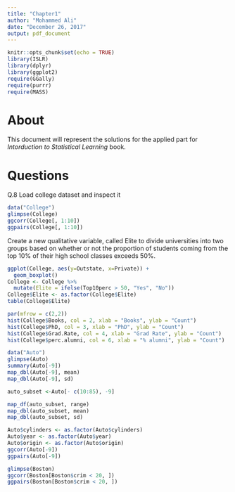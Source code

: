 ```yaml
---
title: "Chapter1"
author: "Mohammed Ali"
date: "December 26, 2017"
output: pdf_document
---
```


```r
knitr::opts_chunk$set(echo = TRUE)
library(ISLR)
library(dplyr)
library(ggplot2)
require(GGally)
require(purrr)
require(MASS)
```

# About
This document will represent the solutions for the applied part for *Intorduction to Statistical Learning* book.

# Questions
Q.8
Load college dataset and inspect it
```r
data("College")
glimpse(College)
ggcorr(College[, 1:10])
ggpairs(College[, 1:10])
```

Create a new qualitative variable, called Elite to divide universities into two groups based on whether or not the proportion of students coming from the top 10% of their high school
classes exceeds 50%.

```r
ggplot(College, aes(y=Outstate, x=Private)) +
  geom_boxplot()
College <- College %>%
  mutate(Elite = ifelse(Top10perc > 50, "Yes", "No"))
College$Elite <- as.factor(College$Elite)
table(College$Elite)

```

```r
par(mfrow = c(2,2))
hist(College$Books, col = 2, xlab = "Books", ylab = "Count")
hist(College$PhD, col = 3, xlab = "PhD", ylab = "Count")
hist(College$Grad.Rate, col = 4, xlab = "Grad Rate", ylab = "Count")
hist(College$perc.alumni, col = 6, xlab = "% alumni", ylab = "Count")

data("Auto")
glimpse(Auto)
summary(Auto[-9])
map_dbl(Auto[-9], mean)
map_dbl(Auto[-9], sd)

auto_subset <-Auto[- c(10:85), -9]

map_df(auto_subset, range)
map_dbl(auto_subset, mean)
map_dbl(auto_subset, sd)

Auto$cylinders <- as.factor(Auto$cylinders)
Auto$year <- as.factor(Auto$year)
Auto$origin <- as.factor(Auto$origin)
ggcorr(Auto[-9])
ggpairs(Auto[-9])

glimpse(Boston)
ggcorr(Boston[Boston$crim < 20, ])
ggpairs(Boston[Boston$crim < 20, ])

```